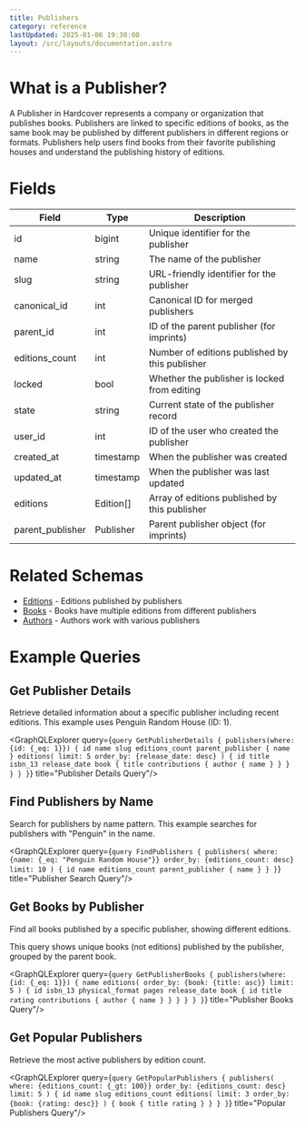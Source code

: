 ```yaml
---
title: Publishers
category: reference
lastUpdated: 2025-01-06 19:30:00
layout: /src/layouts/documentation.astro
---
```



# What is a Publisher?

A Publisher in Hardcover represents a company or organization that publishes books. Publishers are linked to specific editions of books, as the same book may be published by different publishers in different regions or formats. Publishers help users find books from their favorite publishing houses and understand the publishing history of editions.

# Fields

<table>
    <thead>
    <tr>
        <th>Field</th>
        <th>Type</th>
        <th>Description</th>
    </tr>
    </thead>
    <tbody>
    <tr>
        <td>id</td>
        <td>bigint</td>
        <td>Unique identifier for the publisher</td>
    </tr>
    <tr>
        <td>name</td>
        <td>string</td>
        <td>The name of the publisher</td>
    </tr>
    <tr>
        <td>slug</td>
        <td>string</td>
        <td>URL-friendly identifier for the publisher</td>
    </tr>
    <tr>
        <td>canonical_id</td>
        <td>int</td>
        <td>Canonical ID for merged publishers</td>
    </tr>
    <tr>
        <td>parent_id</td>
        <td>int</td>
        <td>ID of the parent publisher (for imprints)</td>
    </tr>
    <tr>
        <td>editions_count</td>
        <td>int</td>
        <td>Number of editions published by this publisher</td>
    </tr>
    <tr>
        <td>locked</td>
        <td>bool</td>
        <td>Whether the publisher is locked from editing</td>
    </tr>
    <tr>
        <td>state</td>
        <td>string</td>
        <td>Current state of the publisher record</td>
    </tr>
    <tr>
        <td>user_id</td>
        <td>int</td>
        <td>ID of the user who created the publisher</td>
    </tr>
    <tr>
        <td>created_at</td>
        <td>timestamp</td>
        <td>When the publisher was created</td>
    </tr>
    <tr>
        <td>updated_at</td>
        <td>timestamp</td>
        <td>When the publisher was last updated</td>
    </tr>
    <tr>
        <td>editions</td>
        <td>Edition[]</td>
        <td>Array of editions published by this publisher</td>
    </tr>
    <tr>
        <td>parent_publisher</td>
        <td>Publisher</td>
        <td>Parent publisher object (for imprints)</td>
    </tr>
    </tbody>
</table>

# Related Schemas

- [Editions](/api/graphql/schemas/editions) - Editions published by publishers
- [Books](/api/graphql/schemas/books) - Books have multiple editions from different publishers
- [Authors](/api/graphql/schemas/authors) - Authors work with various publishers

# Example Queries

## Get Publisher Details

Retrieve detailed information about a specific publisher including recent editions. This example uses Penguin Random House (ID: 1).

<GraphQLExplorer query={`
query GetPublisherDetails {
    publishers(where: {id: {_eq: 1}}) {
        id
        name
        slug
        editions_count
        parent_publisher {
            name
        }
        editions(
            limit: 5
            order_by: {release_date: desc}
        ) {
            id
            title
            isbn_13
            release_date
            book {
                title
                contributions {
                    author {
                        name
                    }
                }
            }
        }
    }
}
`} title="Publisher Details Query"/>

## Find Publishers by Name

Search for publishers by name pattern. This example searches for publishers with "Penguin" in the name.

<GraphQLExplorer query={`
query FindPublishers {
    publishers(
        where: {name: {_eq: "Penguin Random House"}}
        order_by: {editions_count: desc}
        limit: 10
    ) {
        id
        name
        editions_count
        parent_publisher {
            name
        }
    }
}
`} title="Publisher Search Query"/>

## Get Books by Publisher

Find all books published by a specific publisher, showing different editions.

<Aside type="note">
    This query shows unique books (not editions) published by the publisher, grouped by the parent book.
</Aside>

<GraphQLExplorer query={`
query GetPublisherBooks {
    publishers(where: {id: {_eq: 1}}) {
        name
        editions(
            order_by: {book: {title: asc}}
            limit: 5
        ) {
            id
            isbn_13
            physical_format
            pages
            release_date
            book {
                id
                title
                rating
                contributions {
                    author {
                        name
                    }
                }
            }
        }
    }
}
`} title="Publisher Books Query"/>


## Get Popular Publishers

Retrieve the most active publishers by edition count.

<GraphQLExplorer query={`
query GetPopularPublishers {
    publishers(
        where: {editions_count: {_gt: 100}}
        order_by: {editions_count: desc}
        limit: 5
    ) {
        id
        name
        slug
        editions_count
        editions(
            limit: 3
            order_by: {book: {rating: desc}}
        ) {
            book {
                title
                rating
            }
        }
    }
}
`} title="Popular Publishers Query"/>
